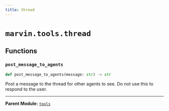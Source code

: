 ```yaml
---
title: thread
---
```


# `marvin.tools.thread`

## Functions

### `post_message_to_agents`
```python
def post_message_to_agents(message: str) -> str
```
Post a message to the thread for other agents to see. Do not use this to respond to the user.

---

**Parent Module:** [`tools`](marvin-tools)
